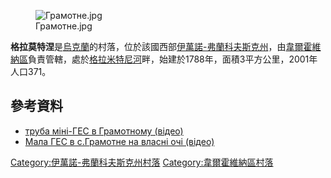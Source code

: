[[Image:Грамотне.jpg|right]]

{{coord|47|57|21|N|24|50|44|E|scale:30000|display=title}}

'''格拉莫特涅'''是[[烏克蘭|烏克蘭]]的村落，位於該國西部[[伊萬諾-弗蘭科夫斯克州|伊萬諾-弗蘭科夫斯克州]]，由[[韋爾霍維納區|韋爾霍維納區]]負責管轄，處於[[格拉米特尼河|格拉米特尼河]]畔，始建於1788年，面積3平方公里，2001年人口371。

==參考資料==
*[https://www.youtube.com/watch?v=f9fRW7pqEm0 труба міні-ГЕС в Грамотному (відео)] 
*[http://pryroda.in.ua/miniges/mala-hes-v-s-hramotne-na-vlasni-ochi-video/ Мала ГЕС в с.Грамотне на власні очі (відео)] {{Wayback|url=http://pryroda.in.ua/miniges/mala-hes-v-s-hramotne-na-vlasni-ochi-video/ |date=20200202055939 }}

{{DEFAULTSORT:Грамотне}}
[[Category:伊萬諾-弗蘭科夫斯克州村落|Category:伊萬諾-弗蘭科夫斯克州村落]]
[[Category:韋爾霍維納區村落|Category:韋爾霍維納區村落]]


{{IvanoFrankivsk-geo-stub}}